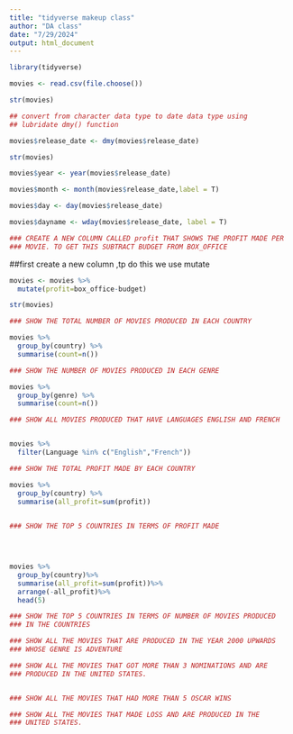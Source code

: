 ```yaml
---
title: "tidyverse makeup class"
author: "DA class"
date: "7/29/2024"
output: html_document
---
```


```r

library(tidyverse)

```

```r

movies <- read.csv(file.choose())
```

```r
str(movies)
```

```r
## convert from character data type to date data type using
## lubridate dmy() function

movies$release_date <- dmy(movies$release_date)
```

```r

str(movies)
```


```r
movies$year <- year(movies$release_date)
```

```r

movies$month <- month(movies$release_date,label = T)
```

```r
movies$day <- day(movies$release_date)
```


```r
movies$dayname <- wday(movies$release_date, label = T)
```

```r
### CREATE A NEW COLUMN CALLED profit THAT SHOWS THE PROFIT MADE PER 
### MOVIE. TO GET THIS SUBTRACT BUDGET FROM BOX_OFFICE


```
##first create a new column ,tp do this we use mutate 
```r
movies <- movies %>%
  mutate(profit=box_office-budget)
```

```r
str(movies)
```

```r

### SHOW THE TOTAL NUMBER OF MOVIES PRODUCED IN EACH COUNTRY

```
```r
movies %>%
  group_by(country) %>%
  summarise(count=n())
```

```r

### SHOW THE NUMBER OF MOVIES PRODUCED IN EACH GENRE

```

```r
movies %>%
  group_by(genre) %>%
  summarise(count=n())
```

```r

### SHOW ALL MOVIES PRODUCED THAT HAVE LANGUAGES ENGLISH AND FRENCH
```
```r

```
```r
movies %>%
  filter(Language %in% c("English","French"))
```

```r
### SHOW THE TOTAL PROFIT MADE BY EACH COUNTRY

```
```r
movies %>%
  group_by(country) %>%
  summarise(all_profit=sum(profit))
  
```


```r
### SHOW THE TOP 5 COUNTRIES IN TERMS OF PROFIT MADE

  
```
```r

```

```r
movies %>%
  group_by(country)%>%
  summarise(all_profit=sum(profit))%>%
  arrange(-all_profit)%>%
  head(5)
```

```r
### SHOW THE TOP 5 COUNTRIES IN TERMS OF NUMBER OF MOVIES PRODUCED
### IN THE COUNTRIES

```

```r
### SHOW ALL THE MOVIES THAT ARE PRODUCED IN THE YEAR 2000 UPWARDS 
### WHOSE GENRE IS ADVENTURE


```


```r

### SHOW ALL THE MOVIES THAT GOT MORE THAN 3 NOMINATIONS AND ARE 
### PRODUCED IN THE UNITED STATES.



```


```r
### SHOW ALL THE MOVIES THAT HAD MORE THAN 5 OSCAR WINS

```


```r
### SHOW ALL THE MOVIES THAT MADE LOSS AND ARE PRODUCED IN THE 
### UNITED STATES.


```


```r

```

